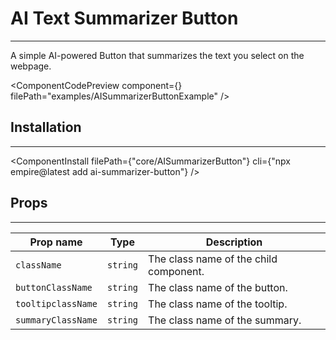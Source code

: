 
# AI Text Summarizer Button

---

A simple AI-powered Button that summarizes the text you select on the webpage.

<ComponentCodePreview
  component={<AISummarizerButtonExample />}
  filePath="examples/AISummarizerButtonExample"
/>

## Installation

---

<ComponentInstall
  filePath={"core/AISummarizerButton"}
  cli={"npx empire@latest add ai-summarizer-button"}
/>

## Props

---

| Prop name          | Type     | Description                            |
| ------------------ | -------- | -------------------------------------- |
| `className`        | `string` | The class name of the child component. |
| `buttonClassName`  | `string` | The class name of the button.          |
| `tooltipclassName` | `string` | The class name of the tooltip.         |
| `summaryClassName` | `string` | The class name of the summary.         |
